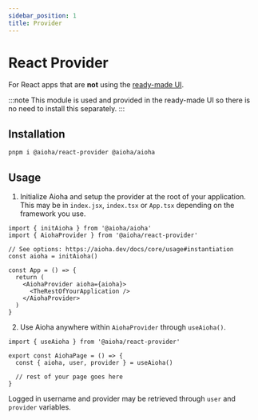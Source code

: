 ```yaml
---
sidebar_position: 1
title: Provider
---
```


# React Provider

For React apps that are **not** using the [ready-made UI](/docs/react/ui).

:::note
This module is used and provided in the ready-made UI so there is no need to install this separately.
:::

## Installation

```sh
pnpm i @aioha/react-provider @aioha/aioha
```

## Usage

1. Initialize Aioha and setup the provider at the root of your application. This may be in `index.jsx`, `index.tsx` or `App.tsx` depending on the framework you use.

```tsx title="src/App.tsx"
import { initAioha } from '@aioha/aioha'
import { AiohaProvider } from '@aioha/react-provider'

// See options: https://aioha.dev/docs/core/usage#instantiation
const aioha = initAioha()

const App = () => {
  return (
    <AiohaProvider aioha={aioha}>
      <TheRestOfYourApplication />
    </AiohaProvider>
  )
}
```

2. Use Aioha anywhere within `AiohaProvider` through `useAioha()`.

```tsx title="src/components/AiohaPage.tsx"
import { useAioha } from '@aioha/react-provider'

export const AiohaPage = () => {
  const { aioha, user, provider } = useAioha()

  // rest of your page goes here
}
```

Logged in username and provider may be retrieved through `user` and `provider` variables.